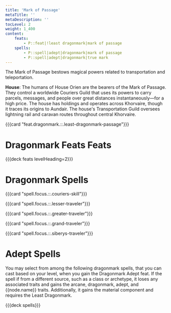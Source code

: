 ```yaml
---
title: 'Mark of Passage'
metaTitle: ''
metaDescription: ''
tocLevel: 2
weight: 1_400
content:
    feats:
        - P::feat|!least dragonmark|mark of passage
    spells:
        - P::spell|adept|dragonmark|mark of passage
        - P::spell|adept|dragonmark|true mark
---
```


The Mark of Passage bestows magical powers related to transportation and teleportation.

**House**: The humans of House Orien are the bearers of the Mark of Passage. They control a worldwide Couriers Guild that uses its powers to carry parcels, messages, and people over great distances instantaneously—for a high price. The house has holdings and operates across Khorvaire, though it traces its origins to Aundair. The house's Transportation Guild oversees lightning rail and caravan routes throughout central Khorvaire.

{{{card "feat.dragonmark.::.least-dragonmark-passage"}}}

# Dragonmark Feats Feats

{{{deck feats levelHeading=2}}}

# Dragonmark Spells

{{{card "spell.focus.::.couriers-skill"}}}

{{{card "spell.focus.::.lesser-traveler"}}}

{{{card "spell.focus.::.greater-traveler"}}}

{{{card "spell.focus.::.grand-traveler"}}}

{{{card "spell.focus.::.siberys-traveler"}}}

# Adept Spells

You may select from among the following dragonmark spells, that you can cast based on your level, when you gain the Dragonmark Adept feat. If the spell if from a different source, such as a class or archetype, it loses any associated traits and gains the arcane, dragonmark, adept, and {{node.name}} traits. Additionally, it gains the material component and requires the Least Dragonmark.

{{{deck spells}}}